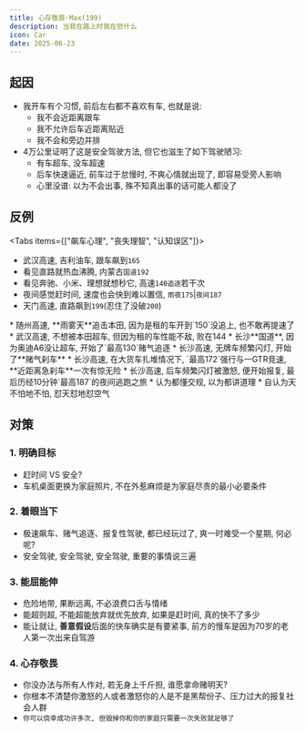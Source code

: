```yaml
---
title: 心存敬畏·Max(199)
description: 当我在路上时我在怒什么
icon: Car
date: 2025-06-23
---
```


## 起因
* 我开车有个习惯, 前后左右都不喜欢有车, 也就是说:
  - 我不会近距离跟车
  - 我不允许后车近距离贴近
  - 我不会和旁边并排
* 4万公里证明了这是安全驾驶方法, 但它也滋生了如下驾驶陋习:
  - 有车超车, 没车超速
  - 后车快速逼近, 前车过于怠慢时, 不爽心情就出现了, 即容易受旁人影响
  - 心里没谱: 以为不会出事, 殊不知真出事的话可能人都没了

## 反例
<Tabs items={["飙车心理", "丧失理智", "认知误区"]}>
  <Tab value="飙车心理">
  * 武汉高速, 吉利油车, 跟车飙到`165`
  * 看见直路就热血沸腾, 内蒙古`国道192`
  * 看见奔驰、小米、理想就想秒它, 高速`140追逐`若干次
  * 夜间感觉赶时间, 速度也会快到难以置信, `雨夜175`|`夜间187`
  * 天门高速, 直路飙到`199`(忍住了没破`200`)
  </Tab>
  <Tab value="丧失理智">
  * 随州高速, **雨雾天**追击本田, 因为是租的车开到`150`没追上, 也不敢再提速了
  * 武汉高速, 不想被本田超车, 但因为租的车性能不敌, 败在144
  * 长沙**国道**, 因为奥迪A6没让超车, 开始了`最高130`赌气追逐
  * 长沙高速, 无牌车频繁闪灯, 开始了**赌气刹车**
  * 长沙高速, 在大货车扎堆情况下, `最高172`强行与一GTR竞速, **近距离急刹车**一次有惊无险
  * 长沙高速, 后车频繁闪灯被激怒, 便开始报复, 最后历经10分钟`最高187`的夜间逃跑之旅
  </Tab>
  <Tab value="认知误区">
  * 认为都懂交规, 以为都讲道理
  * 自认为天不怕地不怕, 怼天怼地怼空气
  </Tab>
</Tabs>


## 对策
### 1. 明确目标
* 赶时间 VS 安全?
* 车机桌面更换为家庭照片, 不在外惹麻烦是为家庭尽责的最小必要条件

### 2. 着眼当下
* 极速飙车、赌气追逐、报复性驾驶, 都已经玩过了, 爽一时难受一个星期, 何必呢?
* 安全驾驶, 安全驾驶, 安全驾驶, 重要的事情说三遍

### 3. 能屈能伸
* 危险地带, 果断远离, 不必浪费口舌与情绪
* 能超则超, 不能超能放弃就优先放弃, 如果是赶时间, 真的快不了多少
* 能让就让, **善意假设**后面的快车确实是有要紧事, 前方的慢车是因为70岁的老人第一次出来自驾游

### 4. 心存敬畏
* 你没办法与所有人作对, 若无身上千斤担, 谁愿拿命赌明天?
* 你根本不清楚你激怒的人或者激怒你的人是不是黑帮份子、压力过大的报复社会人群
* `你可以侥幸成功许多次, 但毁掉你和你的家庭只需要一次失败就足够了`